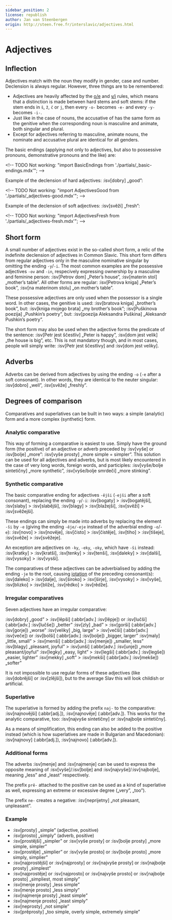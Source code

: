 ```yaml
---
sidebar_position: 2
license: republish
author: Jan van Steenbergen
origin: http://steen.free.fr/interslavic/adjectives.html
---
```


# Adjectives

## Inflection

Adjectives match with the noun they modify in gender, case and number. Declension is always regular. However, three things are to be remembered:

- Adjectives are heavily affected by the [o/e][1] and [y/i][2] rules, which means that a distinction is made between hard stems and soft stems: if the stem ends in `š`, `ž`, `č` or `j`, then every `-o-` becomes `-e-` and every `-y-` becomes `-i-`.
- Just like in the case of nouns, the accusative of has the same form as the genitive when the corresponding noun is masculine and animate, both singular and plural.
- Except for adjectives referring to masculine, animate nouns, the nominate and accusative plural are identical for all genders.

The basic endings (applying not only to adjectives, but also to possessive pronouns, demonstrative pronouns and the like) are:

\<!-- TODO Not working: "import BasicEndings from './partials/\_basic-endings.mdx'"; -->

Example of the declension of hard adjectives: :isv[dobry] „good”:

\<!-- TODO Not working: "import AdjectivesGood from './partials/\_adjectives-good.mdx'"; -->

Example of the declension of soft adjectives: :isv[svěži] „fresh”:

\<!-- TODO Not working: "import AdjectivesFresh from './partials/\_adjectives-fresh.mdx'"; -->

## Short form

A small number of adjectives exist in the so-called short form, a relic of the indefinite declension of adjectives in Common Slavic. This short form differs from regular adjectives only in the masculine nominative singular by omitting the ending `-y`/`-i`. The most common examples are the possessive adjectives `-ov` and `-in`, respecively expressing ownership by a masculine and feminine person: :isv[Petrov dom] „Peter’s house”, :isv[materin stol] „mother’s table”. All other forms are regular: :isv[Petrova kniga] „Peter’s book”, :isv[na materinom stolu] „on mother’s table”.

These possessive adjectives are only used when the possessor is a single word. In other cases, the genitive is used: :isv[bratova kniga] „brother’s book”, but: :isv[kniga mojego brata] „my brother’s book”; :isv[Puškinova poezija] „Pushkin’s poetry”, but: :isv[poezija Aleksandra Puškina] „Aleksandr Pushkin’s poetry”.

The short form may also be used when the adjective forms the predicate of the sentence: :isv[Petr jest ščestliv] „Peter is happy”, :isv[dom jest velik] „the house is big”, etc. This is not mandatory though, and in most cases, people will simply write: :isv[Petr jest ščestlivy] and :isv[dom jest veliky].

## Adverbs

Adverbs can be derived from adjectives by using the ending `-o` (`-e` after a soft consonant). In other words, they are identical to the neuter singular: :isv[dobro] „well”, :isv[svěže] „freshly”.

## Degrees of comparison

Comparatives and superlatives can be built in two ways: a simple (analytic) form and a more complex (synthetic) form.

### Analytic comparative

This way of forming a comparative is easiest to use. Simply have the ground form (the positive) of an adjective or adverb preceded by :isv[vyše] or :isv[bolje] „more”: :isv[vyše prosty] „more simple = simpler”. This solution can be used for all adjectives and adverbs, but is most likely encountered in the case of very long words, foreign words, and participles: :isv[vyše/bolje sintetičny] „more synthetic”,  :isv[vyše/bolje smrdeči] „more stinking”.

### Synthetic comparative

The basic comparative ending for adjectives `-ějši` (`-ejši` after a soft consonant), replacing the ending `-y`/`-i`: :isv[bogaty] > :isv[bogatějši], :isv[slaby] > :isv[slabějši], :isv[blagy] > :isv[blažejši], :isv[svěži] > :isv[svěžejši].

These endings can simply be made into adverbs by replacing the element `-ši` by `-e` (giving the ending `-ěje/-eje` instead of the adverbial ending `-o`/`-e`): :isv[novo] > :isv[nověje], :isv[čisto] > :isv[čistěje], :isv[tiho] > :isv[tišeje], :isv[svěže] > :isv[svěžeje].

An exception are adjectives on `-ky`, `-eky`, `-oky`, which have `-ši` instead: :isv[kratky] > :isv[kratši], :isv[tenky] > :isv[tenši], :isv[daleky] > :isv[dalši], :isv[vysoky] > :isv[vysši].

The comparatives of these adjectives can be adverbialised by adding the ending `-je` to the root, causing [iotation][3] of the preceding consonant(s): :isv[daleko] > :isv[dalje], :isv[široko] > :isv[širje], :isv[vysoky] > :isv[vyše], :isv[blizko] > :isv[bliže], :isv[rědko] > :isv[rědže].

### Irregular comparatives

Seven adjectives have an irregular comparative:

:isv[dobry] „good” > :isv[lěpši] (:abbr[adv.] :isv[lěpje]) or :isv[lučši] (:abbr[adv.] :isv[lučše]) „better”
:isv[zly] „bad” > :isv[gorši] (:abbr[adv.] :isv[gorje]) „worse”
:isv[veliky] „big, large” > :isv[večši] (:abbr[adv.] :isv[veče]) or :isv[bolši] (:abbr[adv.] :isv[bolje]) „bigger, larger”
:isv[maly] „little, small” > :isv[menši] (:abbr[adv.] :isv[menje]) „smaller, less”
:isv[blagy] „pleasant, joyful” > :isv[unši] (:abbr[adv.] :isv[unje]) „more pleasant/joyful”
:isv[legky] „easy, light” > :isv[legši] (:abbr[adv.] :isv[legše]) „easier, lighter”
:isv[mekky] „soft” > :isv[mekši] (:abbr[adv.] :isv[mekše]) „softer”

It is not impossible to use regular forms of these adjectives (like :isv[dobrějši] or :isv[zlějši]), but to the average Slav this will look childish or artificial.

### Superlative

The superlative is formed by adding the prefix `naj-` to the comparative: :isv[najnovějši] (:abbr[adj.]), :isv[najnověje] (:abbr[adv.]). This works for the analytic comparative, too: :isv[najvyše sintetičny] or :isv[najbolje sintetičny].

As a means of simplification, this ending can also be added to the positive instead (which is how superlatives are made in Bulgarian and Macedonian): :isv[najnovy] (:abbr[adj.]), :isv[najnovo] (:abbr[adv.]).

### Additional forms

The adverbs :isv[menje] and :isv[najmenje] can be used to express the opposite meaning of :isv[vyše]/:isv[bolje] and :isv[najvyše]/:isv[najbolje], meaning „less” and „least” respectively.

The prefix `prě-` attached to the positive can be used as a kind of superlative as well, expressing an extreme or excessive degree („very”, „too”).

The prefix `ne-` creates a negative: :isv[neprijetny] „not pleasant, unpleasant”.

### Example

- :isv[prosty] „simple” (adjective, positive)
- :isv[prosto] „simply” (adverb, positive)
- :isv[prostějši] „simpler” or :isv[vyše prosty] or :isv[bolje prosty] „more simple, simpler”
- :isv[prostěje] „simplier” or :isv[vyše prosto] or :isv[bolje prosto] „more simply, simplier”
- :isv[najprostějši] or :isv[najprosty] or :isv[najvyše prosty] or :isv[najbolje prosty] „simplest”
- :isv[najprostěje] or :isv[najprosto] or :isv[najvyše prosto] or :isv[najbolje prosto] „simpliest, most simply”
- :isv[menje prosty] „less simple”
- :isv[menje prosto] „less simply”
- :isv[najmenje prosty] „least simple”
- :isv[najmenje prosto] „least simply”
- :isv[neprosty] „not simple”
- :isv[prěprosty] „too simple, overly simple, extremely simple”

[1]: ../phonology.mdx#o

[2]: ../phonology.mdx#y

[3]: ../phonology.mdx#iotation
